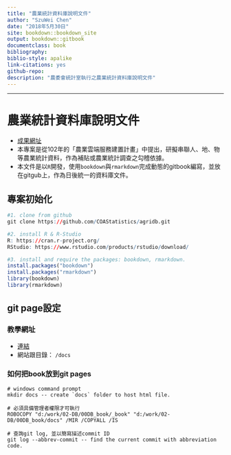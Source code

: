 ```yaml
---
title: "農業統計資料庫說明文件"
author: "SzuWei Chen"
date: "2018年5月30日"
site: bookdown::bookdown_site
output: bookdown::gitbook
documentclass: book
bibliography: 
biblio-style: apalike
link-citations: yes
github-repo: 
description: "農委會統計室執行之農業統計資料庫說明文件"
---
```

***

# 農業統計資料庫說明文件 {-}
- [成果網址](https://coastatistics.github.io/agridb/)
- 本專案是從102年的「農業雲端服務建置計畫」中提出，研擬串聯人、地、物等農業統計資料，作為補貼或農業統計調查之勾稽依據。
- 本文件是以`R`開發，使用`bookdown`與`rmarkdown`完成動態的gitbook編寫，並放在gitgub上，作為日後統一的資料庫文件。


## 專案初始化 {-}

```r
#1. clone from github
git clone https://github.com/COAStatistics/agridb.git

#2. install R & R-Studio
R: https://cran.r-project.org/
RStudio: https://www.rstudio.com/products/rstudio/download/

#3. install and require the packages: bookdown, rmarkdown.
install.packages("bookdown")
install.packages("rmarkdown")
library(bookdown)
library(rmarkdown)
```

## git page設定 {-}

### 教學網址 {-}

- [連結](https://www.minwt.com/website/server/18522.html)
- 網站跟目錄： `/docs`

### 如何把book放到git pages {-}
``` git
# windows command prompt
mkdir docs -- create `docs` folder to host html file.

# 必須具備管理者權限才可執行
ROBOCOPY "d:/work/02-DB/00DB_book/_book" "d:/work/02-DB/00DB_book/docs" /MIR /COPYALL /IS
```

``` git
# 查詢git log, 並以簡寫描述commit ID
git log --abbrev-commit -- find the current commit with abbreviation code.
```